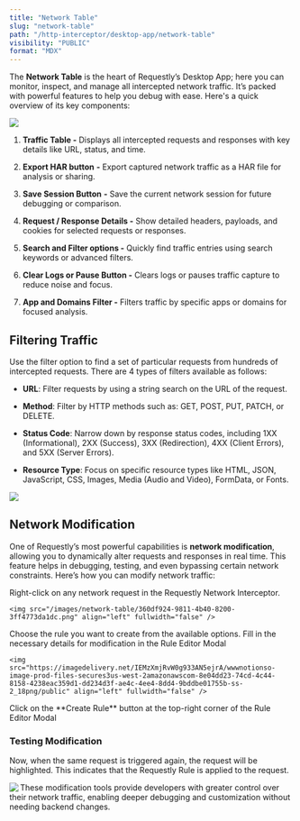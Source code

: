 ```yaml
---
title: "Network Table"
slug: "network-table"
path: "/http-interceptor/desktop-app/network-table"
visibility: "PUBLIC"
format: "MDX"
---
```


The **Network Table** is the heart of Requestly’s Desktop App; here you can monitor, inspect, and manage all intercepted network traffic. It’s packed with powerful features to help you debug with ease. Here's a quick overview of its key components:

<img src="/images/network-table/f69ed79e-af93-491f-8416-4233aba3bf15.png" align="center" fullwidth="false" />

1. **Traffic Table -** Displays all intercepted requests and responses with key details like URL, status, and time.

2. **Export HAR button** **-** Export captured network traffic as a HAR file for analysis or sharing.

3. **Save Session Button** **-** Save the current network session for future debugging or comparison.

4. **Request / Response Details -** Show detailed headers, payloads, and cookies for selected requests or responses.

5. **Search and Filter options -** Quickly find traffic entries using search keywords or advanced filters.

6. **Clear Logs or Pause Button -** Clears logs or pauses traffic capture to reduce noise and focus.

7. **App and Domains Filter -** Filters traffic by specific apps or domains for focused analysis.

## **Filtering Traffic**

Use the filter option to find a set of particular requests from hundreds of intercepted requests. There are 4 types of filters available as follows:

* **URL**: Filter requests by using a string search on the URL of the request.

* **Method**: Filter by HTTP methods such as: GET, POST, PUT, PATCH, or DELETE.

* **Status Code**: Narrow down by response status codes, including 1XX (Informational), 2XX (Success), 3XX (Redirection), 4XX (Client Errors), and 5XX (Server Errors).

* **Resource Type**: Focus on specific resource types like HTML, JSON, JavaScript, CSS, Images, Media (Audio and Video), FormData, or Fonts.

<img src="/images/network-table/42115947-3445-406f-af8c-9c3955d9ee3a.png" align="center" fullwidth="false" />

## Network Modification

One of Requestly’s most powerful capabilities is **network modification**, allowing you to dynamically alter requests and responses in real time. This feature helps in debugging, testing, and even bypassing certain network constraints. Here’s how you can modify network traffic:

<Steps>
  <Step title="Right Click on a Request">
    Right-click on any network request in the Requestly Network Interceptor.

    <img src="/images/network-table/360df924-9811-4b40-8200-3ff4773da1dc.png" align="left" fullwidth="false" />
  </Step>

  <Step title="Select the Rule Type">
    Choose the rule you want to create from the available options.
  </Step>

  <Step title="Configure the Rule">
    Fill in the necessary details for modification in the Rule Editor Modal

    <img src="https://imagedelivery.net/IEMzXmjRvW0g933AN5ejrA/wwwnotionso-image-prod-files-secures3us-west-2amazonawscom-8e04dd23-74cd-4c44-8158-4238eac359d1-dd234d3f-ae4c-4ee4-8dd4-9bddbe01755b-ss-2_18png/public" align="left" fullwidth="false" />
  </Step>

  <Step title="Create the Rule">
    Click on the **Create Rule** button at the top-right corner of the Rule Editor Modal
  </Step>
</Steps>

### Testing Modification

Now, when the same request is triggered again, the request will be highlighted. This indicates that the Requestly Rule is applied to the request.

<img src="https://imagedelivery.net/IEMzXmjRvW0g933AN5ejrA/wwwnotionso-image-prod-files-secures3us-west-2amazonawscom-8e04dd23-74cd-4c44-8158-4238eac359d1-d3729c0b-0680-444c-b127-637cd9188e8c-modified-requestpng/public" align="left" fullwidth="false" />

These modification tools provide developers with greater control over their network traffic, enabling deeper debugging and customization without needing backend changes.
